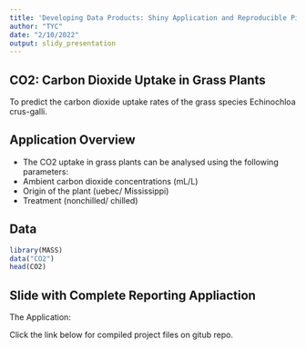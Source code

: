 ```yaml
---
title: 'Developing Data Products: Shiny Application and Reproducible Pitch'
author: "TYC"
date: "2/10/2022"
output: slidy_presentation
---
```


## CO2: Carbon Dioxide Uptake in Grass Plants

To predict the carbon dioxide uptake rates of the grass species Echinochloa crus-galli.

## Application Overview

- The CO2 uptake in grass plants can be analysed using the following parameters:
- Ambient carbon dioxide concentrations (mL/L)
- Origin of the plant (uebec/ Mississippi)
- Treatment (nonchilled/ chilled)


## Data

```r
library(MASS)
data("CO2")
head(CO2)
```

## Slide with Complete Reporting Appliaction

The Application:



Click the link below for compiled project files on gitub repo.


